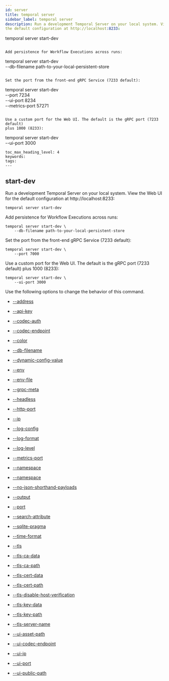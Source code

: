 ```yaml
---
id: server
title: temporal server
sidebar_label: temporal server
description: Run a development Temporal Server on your local system. View the Web UI for
the default configuration at http://localhost:8233:

```
temporal server start-dev
```

Add persistence for Workflow Executions across runs:

```
temporal server start-dev \
    --db-filename path-to-your-local-persistent-store
```

Set the port from the front-end gRPC Service (7233 default):

```
temporal server start-dev \
    --port 7234 \
    --ui-port 8234 \
    --metrics-port 57271
```

Use a custom port for the Web UI. The default is the gRPC port (7233 default)
plus 1000 (8233):

```
temporal server start-dev \
    --ui-port 3000
```
toc_max_heading_level: 4
keywords:
tags:
---
```


## start-dev

Run a development Temporal Server on your local system. View the Web UI for
the default configuration at http://localhost:8233:

```
temporal server start-dev
```

Add persistence for Workflow Executions across runs:

```
temporal server start-dev \
    --db-filename path-to-your-local-persistent-store
```

Set the port from the front-end gRPC Service (7233 default):

```
temporal server start-dev \
    --port 7000
```

Use a custom port for the Web UI. The default is the gRPC port (7233 default)
plus 1000 (8233):

```
temporal server start-dev \
    --ui-port 3000
```

Use the following options to change the behavior of this command.

- [--address](cli/cmd-options#address)

- [--api-key](cli/cmd-options#api-key)

- [--codec-auth](cli/cmd-options#codec-auth)

- [--codec-endpoint](cli/cmd-options#codec-endpoint)

- [--color](cli/cmd-options#color)

- [--db-filename](cli/cmd-options#db-filename)

- [--dynamic-config-value](cli/cmd-options#dynamic-config-value)

- [--env](cli/cmd-options#env)

- [--env-file](cli/cmd-options#env-file)

- [--grpc-meta](cli/cmd-options#grpc-meta)

- [--headless](cli/cmd-options#headless)

- [--http-port](cli/cmd-options#http-port)

- [--ip](cli/cmd-options#ip)

- [--log-config](cli/cmd-options#log-config)

- [--log-format](cli/cmd-options#log-format)

- [--log-level](cli/cmd-options#log-level)

- [--metrics-port](cli/cmd-options#metrics-port)

- [--namespace](cli/cmd-options#namespace)

- [--namespace](cli/cmd-options#namespace)

- [--no-json-shorthand-payloads](cli/cmd-options#no-json-shorthand-payloads)

- [--output](cli/cmd-options#output)

- [--port](cli/cmd-options#port)

- [--search-attribute](cli/cmd-options#search-attribute)

- [--sqlite-pragma](cli/cmd-options#sqlite-pragma)

- [--time-format](cli/cmd-options#time-format)

- [--tls](cli/cmd-options#tls)

- [--tls-ca-data](cli/cmd-options#tls-ca-data)

- [--tls-ca-path](cli/cmd-options#tls-ca-path)

- [--tls-cert-data](cli/cmd-options#tls-cert-data)

- [--tls-cert-path](cli/cmd-options#tls-cert-path)

- [--tls-disable-host-verification](cli/cmd-options#tls-disable-host-verification)

- [--tls-key-data](cli/cmd-options#tls-key-data)

- [--tls-key-path](cli/cmd-options#tls-key-path)

- [--tls-server-name](cli/cmd-options#tls-server-name)

- [--ui-asset-path](cli/cmd-options#ui-asset-path)

- [--ui-codec-endpoint](cli/cmd-options#ui-codec-endpoint)

- [--ui-ip](cli/cmd-options#ui-ip)

- [--ui-port](cli/cmd-options#ui-port)

- [--ui-public-path](cli/cmd-options#ui-public-path)

